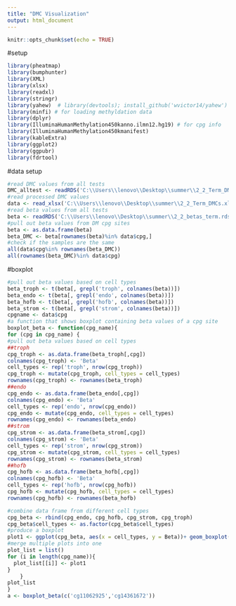 ```yaml
---
title: "DMC Visualization"
output: html_document
---
```


```r
knitr::opts_chunk$set(echo = TRUE)
```

#setup

```r
library(pheatmap)
library(bumphunter)
library(XML)
library(xlsx)  
library(readxl)
library(stringr)
library(yahew)  # library(devtools); install_github('wvictor14/yahew')
library(minfi) # for loading methyldation data
library(dplyr)
library(IlluminaHumanMethylation450kanno.ilmn12.hg19) # for cpg info
library(IlluminaHumanMethylation450kmanifest)
library(kableExtra)
library(ggplot2)
library(ggpubr)
library(fdrtool)
```

#data setup
```r
#read DMC values from all tests
DMC_alltest <- readRDS('C:\\Users\\lenovo\\Desktop\\summer\\2_2_Term_DMCs_alltests.rds')
#read processed DMC values
data <- read_xlsx('C:\\Users\\lenovo\\Desktop\\summer\\2_2_Term_DMCs.xlsx')
#read beta values from all tests
beta <- readRDS('C:\\Users\\lenovo\\Desktop\\summer\\2_2_betas_term.rds')
#pull out beta values from DM cpg sites
beta <- as.data.frame(beta)
beta_DMC <- beta[rownames(beta)%in% data$cpg,]
#check if the samples are the same
all(data$cpg%in% rownames(beta_DMC))
all(rownames(beta_DMC)%in% data$cpg)
```

#boxplot
```r
#pull out beta values based on cell types
beta_troph <- t(beta[, grepl('troph', colnames(beta))])
beta_endo <- t(beta[, grepl('endo', colnames(beta))])
beta_hofb <- t(beta[, grepl('hofb', colnames(beta))])
beta_strom <- t(beta[, grepl('strom', colnames(beta))])
cpgname <- data$cpg
#a function that shows boxplot containing beta values of a cpg site
boxplot_beta <- function(cpg_name){
for (cpg in cpg_name) { 
#pull out beta values based on cell types
##troph
cpg_troph <- as.data.frame(beta_troph[,cpg])
colnames(cpg_troph) <- 'Beta'
cell_types <- rep('troph', nrow(cpg_troph))
cpg_troph <- mutate(cpg_troph, cell_types = cell_types)
rownames(cpg_troph) <- rownames(beta_troph)
##endo
cpg_endo <- as.data.frame(beta_endo[,cpg])
colnames(cpg_endo) <- 'Beta'
cell_types <- rep('endo', nrow(cpg_endo))
cpg_endo <- mutate(cpg_endo, cell_types = cell_types)
rownames(cpg_endo) <- rownames(beta_endo)
##strom
cpg_strom <- as.data.frame(beta_strom[,cpg])
colnames(cpg_strom) <- 'Beta'
cell_types <- rep('strom', nrow(cpg_strom))
cpg_strom <- mutate(cpg_strom, cell_types = cell_types)
rownames(cpg_strom) <- rownames(beta_strom)
##hofb
cpg_hofb <- as.data.frame(beta_hofb[,cpg])
colnames(cpg_hofb) <- 'Beta'
cell_types <- rep('hofb', nrow(cpg_hofb))
cpg_hofb <- mutate(cpg_hofb, cell_types = cell_types)
rownames(cpg_hofb) <- rownames(beta_hofb)

#combine data frame from different cell types
cpg_beta <- rbind(cpg_endo, cpg_hofb, cpg_strom, cpg_troph)
cpg_beta$cell_types <- as.factor(cpg_beta$cell_types)
#produce a boxplot
plot1 <- ggplot(cpg_beta, aes(x = cell_types, y = Beta))+ geom_boxplot(aes(fill=cell_types)) +labs( x= 'Cell Types')
#merge multiple plots into one
plot_list = list()
for (i in length(cpg_name)){
  plot_list[[i]] <- plot1
} 
    }  
plot_list 
}
a <- boxplot_beta(c('cg11062925','cg14361672'))



```

